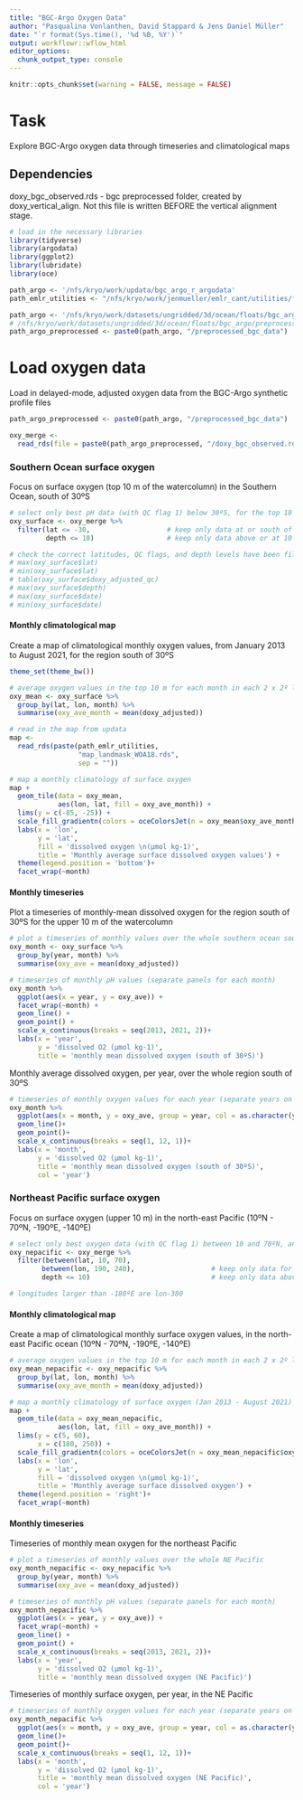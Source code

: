 ```yaml
---
title: "BGC-Argo Oxygen Data"
author: "Pasqualina Vonlanthen, David Stappard & Jens Daniel Müller"
date: "`r format(Sys.time(), '%d %B, %Y')`"
output: workflowr::wflow_html
editor_options:
  chunk_output_type: console
---
```


```r

knitr::opts_chunk$set(warning = FALSE, message = FALSE)

```

# Task 

Explore BGC-Argo oxygen data through timeseries and climatological maps 

Dependencies
------------

doxy_bgc_observed.rds - bgc preprocessed folder, created by doxy_vertical_align. Not this file is written BEFORE the vertical alignment stage.


```r
# load in the necessary libraries
library(tidyverse)
library(argodata)
library(ggplot2)
library(lubridate)
library(oce)
```

```r

path_argo <- '/nfs/kryo/work/updata/bgc_argo_r_argodata'
path_emlr_utilities <- "/nfs/kryo/work/jenmueller/emlr_cant/utilities/files/"

path_argo <- '/nfs/kryo/work/datasets/ungridded/3d/ocean/floats/bgc_argo'
# /nfs/kryo/work/datasets/ungridded/3d/ocean/floats/bgc_argo/preprocessed_bgc_data
path_argo_preprocessed <- paste0(path_argo, "/preprocessed_bgc_data")

```

# Load oxygen data 

Load in delayed-mode, adjusted oxygen data from the BGC-Argo synthetic profile files 

```r

path_argo_preprocessed <- paste0(path_argo, "/preprocessed_bgc_data")

oxy_merge <-
  read_rds(file = paste0(path_argo_preprocessed, "/doxy_bgc_observed.rds"))

```

### Southern Ocean surface oxygen

Focus on surface oxygen (top 10 m of the watercolumn) in the Southern Ocean, south of 30ºS 

```r
# select only best pH data (with QC flag 1) below 30ºS, for the top 10 m of the watercolumn
oxy_surface <- oxy_merge %>%
  filter(lat <= -30,                   # keep only data at or south of 30ºS
         depth <= 10)                  # keep only data above or at 10 m depth

# check the correct latitudes, QC flags, and depth levels have been filtered
# max(oxy_surface$lat)
# min(oxy_surface$lat)
# table(oxy_surface$doxy_adjusted_qc)
# max(oxy_surface$depth)
# max(oxy_surface$date)
# min(oxy_surface$date)
```

#### Monthly climatological map

Create a map of climatological monthly oxygen values, from January 2013 to August 2021, for the region south of 30ºS 

```r
theme_set(theme_bw())
```


```r

# average oxygen values in the top 10 m for each month in each 2 x 2º longitude/latitude grid 
oxy_mean <- oxy_surface %>%
  group_by(lat, lon, month) %>%
  summarise(oxy_ave_month = mean(doxy_adjusted))

# read in the map from updata
map <-
  read_rds(paste(path_emlr_utilities,
                 "map_landmask_WOA18.rds",
                 sep = ""))

# map a monthly climatology of surface oxygen
map +
  geom_tile(data = oxy_mean,
            aes(lon, lat, fill = oxy_ave_month)) +
  lims(y = c(-85, -25)) +
  scale_fill_gradientn(colors = oceColorsJet(n = oxy_mean$oxy_ave_month)) +
  labs(x = 'lon',
       y = 'lat',
       fill = 'dissolved oxygen \n(µmol kg-1)',
       title = 'Monthly average surface dissolved oxygen values') +
  theme(legend.position = 'bottom')+
  facet_wrap(~month)

```

#### Monthly timeseries

Plot a timeseries of monthly-mean dissolved oxygen for the region south of 30ºS for the upper 10 m of the watercolumn 

```r

# plot a timeseries of monthly values over the whole southern ocean south of 30ºS
oxy_month <- oxy_surface %>%
  group_by(year, month) %>%
  summarise(oxy_ave = mean(doxy_adjusted))

# timeseries of monthly pH values (separate panels for each month)
oxy_month %>%
  ggplot(aes(x = year, y = oxy_ave)) +
  facet_wrap(~month) +
  geom_line() +
  geom_point() +
  scale_x_continuous(breaks = seq(2013, 2021, 2))+
  labs(x = 'year', 
       y = 'dissolved O2 (µmol kg-1)', 
       title = 'monthly mean dissolved oxygen (south of 30ºS)')

```

Monthly average dissolved oxygen, per year, over the whole region south of 30ºS 

```r

# timeseries of monthly oxygen values for each year (separate years on the same plot)
oxy_month %>%
  ggplot(aes(x = month, y = oxy_ave, group = year, col = as.character(year)))+
  geom_line()+
  geom_point()+
  scale_x_continuous(breaks = seq(1, 12, 1))+
  labs(x = 'month',
       y = 'dissolved O2 (µmol kg-1)',
       title = 'monthly mean dissolved oxygen (south of 30ºS)',
       col = 'year')

```

### Northeast Pacific surface oxygen 

Focus on surface oxygen (upper 10 m) in the north-east Pacific (10ºN - 70ºN, -190ºE, -140ºE)

```r

# select only best oxygen data (with QC flag 1) between 10 and 70ºN, and 190 and 140ºW, for the top 10 m of the watercolumn
oxy_nepacific <- oxy_merge %>%
  filter(between(lat, 10, 70),
        between(lon, 190, 240),                   # keep only data for the NE Pacific
        depth <= 10)                              # keep only data above or at 10 m depth

# longitudes larger than -180ºE are lon-380 

```

#### Monthly climatological map

Create a map of climatological monthly surface oxygen values, in the north-east Pacific ocean (10ºN - 70ºN, -190ºE, -140ºE)

```r

# average oxygen values in the top 10 m for each month in each 2 x 2º longitude/latitude grid 
oxy_mean_nepacific <- oxy_nepacific %>%
  group_by(lat, lon, month) %>%
  summarise(oxy_ave_month = mean(doxy_adjusted))

# map a monthly climatology of surface oxygen (Jan 2013 - August 2021)
map +
  geom_tile(data = oxy_mean_nepacific,
            aes(lon, lat, fill = oxy_ave_month)) +
  lims(y = c(5, 60), 
       x = c(180, 250)) +
  scale_fill_gradientn(colors = oceColorsJet(n = oxy_mean_nepacific$oxy_ave_month)) +
  labs(x = 'lon',
       y = 'lat',
       fill = 'dissolved oxygen \n(µmol kg-1)',
       title = 'Monthly average surface dissolved oxygen') +
  theme(legend.position = 'right')+
  facet_wrap(~month)

```

#### Monthly timeseries

Timeseries of monthly mean oxygen for the northeast Pacific

```r

# plot a timeseries of monthly values over the whole NE Pacific
oxy_month_nepacific <- oxy_nepacific %>%
  group_by(year, month) %>%
  summarise(oxy_ave = mean(doxy_adjusted))

# timeseries of monthly pH values (separate panels for each month)
oxy_month_nepacific %>%
  ggplot(aes(x = year, y = oxy_ave)) +
  facet_wrap(~month) +
  geom_line() +
  geom_point() +
  scale_x_continuous(breaks = seq(2013, 2021, 2))+
  labs(x = 'year', 
       y = 'dissolved O2 (µmol kg-1)', 
       title = 'monthly mean dissolved oxygen (NE Pacific)')
```

Timeseries of monthly surface oxygen, per year, in the NE Pacific 

```r

# timeseries of monthly oxygen values for each year (separate years on the same plot)
oxy_month_nepacific %>%
  ggplot(aes(x = month, y = oxy_ave, group = year, col = as.character(year)))+
  geom_line()+
  geom_point()+
  scale_x_continuous(breaks = seq(1, 12, 1))+
  labs(x = 'month',
       y = 'dissolved O2 (µmol kg-1)',
       title = 'monthly mean dissolved oxygen (NE Pacific)',
       col = 'year')

```

